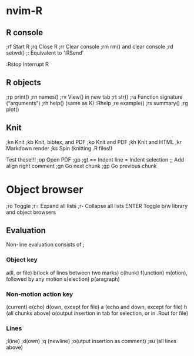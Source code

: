 # nvim-R

## R console

;rf     Start R
;rq     Close R
;rr     Clear console
;rm     rm() and clear console
;rd     setwd()
;:      Equivalent to ':RSend '

:Rstop          Interrupt R


## R objects

;rp     print()
;rn     names()
;rv     View() in new tab
;rt     str()
;ra     Function signature ("arguments")
;rh     help() (same as K)
:Rhelp
;re     example()
;rs     summary()
;rg     plot()

## Knit

;kn     Knit
;kb     Knit, bibtex, and PDF
;kp     Knit and PDF
;kh     Knit and HTML
;kr     Markdown render
;ks     Spin (knitting .R files!)

Test these!!!
;op     Open PDF
;gp
;gt
==      Indent line
=       Indent selection
;;      Add align right comment
;gn     Go next chunk
;gp     Go previous chunk

# Object browser

;ro     Toggle
;r=     Expand all lists
;r-     Collapse all lists
ENTER   Toggle b/w library and object browsers


## Evaluation

Non-line evaluation consists of ;<object><action>

### Object key

a(ll, or file)
b(lock of lines between two marks)
c(hunk)
f(unction)
m(otion), followed by any motion
s(election)
p(aragraph)

### Non-motion action key

<first-letter> (current)
e(cho)
d(own, except for file)
a (echo and down, except for file)
h (all chunks above)
o(output insertion in tab for selection, or in .Rout for file)

### Lines

;l(ine)
;d(own)
;q (newline)
;o(utput insertion as comment)
;su (all lines above)

